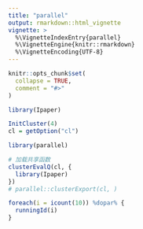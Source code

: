 ```yaml
---
title: "parallel"
output: rmarkdown::html_vignette
vignette: >
  %\VignetteIndexEntry{parallel}
  %\VignetteEngine{knitr::rmarkdown}
  %\VignetteEncoding{UTF-8}
---
```


```r
knitr::opts_chunk$set(
  collapse = TRUE,
  comment = "#>"
)
```

```r
library(Ipaper)

InitCluster(4)
cl = getOption("cl")
```

```r
library(parallel)

# 加载共享函数
clusterEvalQ(cl, {
  library(Ipaper)
})
# parallel::clusterExport(cl, )

foreach(i = icount(10)) %dopar% {
  runningId(i)
}
```
